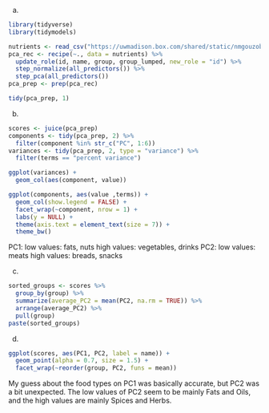 (a)
```r
library(tidyverse)
library(tidymodels)

nutrients <- read_csv("https://uwmadison.box.com/shared/static/nmgouzobq5367aex45pnbzgkhm7sur63.csv")
pca_rec <- recipe(~., data = nutrients) %>%
  update_role(id, name, group, group_lumped, new_role = "id") %>%
  step_normalize(all_predictors()) %>%
  step_pca(all_predictors())
pca_prep <- prep(pca_rec)

tidy(pca_prep, 1)
```


(b)
```r
scores <- juice(pca_prep)
components <- tidy(pca_prep, 2) %>% 
  filter(component %in% str_c("PC", 1:6))
variances <- tidy(pca_prep, 2, type = "variance") %>% 
  filter(terms == "percent variance")

ggplot(variances) +
  geom_col(aes(component, value))
```

```r

ggplot(components, aes(value ,terms)) +
  geom_col(show.legend = FALSE) +
  facet_wrap(~component, nrow = 1) +
  labs(y = NULL) +
  theme(axis.text = element_text(size = 7)) +
  theme_bw()
```
PC1:
low values: fats, nuts
high values: vegetables, drinks
PC2:
low values: meats
high values: breads, snacks

(c)
```r
sorted_groups <- scores %>%
  group_by(group) %>%
  summarize(average_PC2 = mean(PC2, na.rm = TRUE)) %>%
  arrange(average_PC2) %>% 
  pull(group)
paste(sorted_groups)
```

(d)
```r
ggplot(scores, aes(PC1, PC2, label = name)) +
  geom_point(alpha = 0.7, size = 1.5) +
  facet_wrap(~reorder(group, PC2, funs = mean))
```
My guess about the food types on PC1 was basically accurate, but PC2 was a bit unexpected. The low values of PC2 seem to be mainly Fats and Oils, and the high values are mainly Spices and Herbs.
